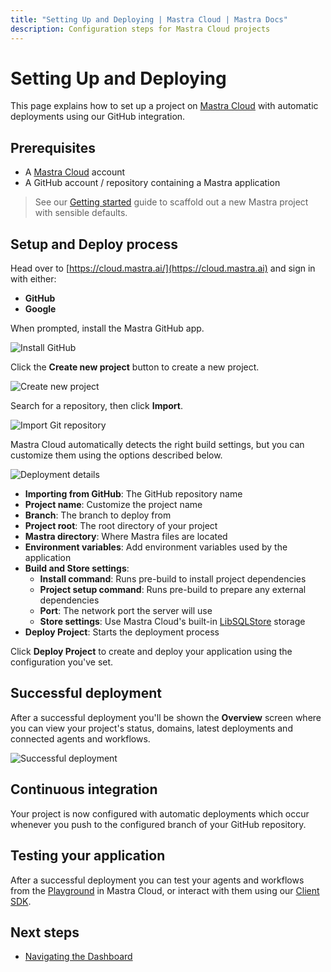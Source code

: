 ```yaml
---
title: "Setting Up and Deploying | Mastra Cloud | Mastra Docs"
description: Configuration steps for Mastra Cloud projects
---
```



# Setting Up and Deploying

This page explains how to set up a project on [Mastra Cloud](https://mastra.ai/cloud) with automatic deployments using our GitHub integration.

<MastraCloudCallout />

## Prerequisites

- A [Mastra Cloud](https://mastra.ai/cloud) account
- A GitHub account / repository containing a Mastra application

> See our [Getting started](/docs/getting-started/installation) guide to scaffold out a new Mastra project with sensible defaults.

## Setup and Deploy process

<Steps>

<StepItem>

Head over to [https://cloud.mastra.ai/](https://cloud.mastra.ai) and sign in with either:

- **GitHub**
- **Google**

</StepItem>

<StepItem>

When prompted, install the Mastra GitHub app.

![Install GitHub](/img/mastra-cloud/mastra-cloud-install-github.jpg)

</StepItem>

<StepItem>

Click the **Create new project** button to create a new project.

![Create new project](/img/mastra-cloud/mastra-cloud-create-new-project.jpg)

</StepItem>

<StepItem>

Search for a repository, then click **Import**.

![Import Git repository](/img/mastra-cloud/mastra-cloud-import-git-repository.jpg)

</StepItem>

<StepItem>

Mastra Cloud automatically detects the right build settings, but you can customize them using the options described below.

![Deployment details](/img/mastra-cloud/mastra-cloud-deployment-details.jpg)

- **Importing from GitHub**: The GitHub repository name
- **Project name**: Customize the project name
- **Branch**: The branch to deploy from
- **Project root**: The root directory of your project
- **Mastra directory**: Where Mastra files are located
- **Environment variables**: Add environment variables used by the application
- **Build and Store settings**:
   - **Install command**: Runs pre-build to install project dependencies
   - **Project setup command**: Runs pre-build to prepare any external dependencies
   - **Port**: The network port the server will use
   - **Store settings**: Use Mastra Cloud's built-in [LibSQLStore](/docs/server-db/storage) storage
- **Deploy Project**: Starts the deployment process

</StepItem>

<StepItem>

Click **Deploy Project** to create and deploy your application using the configuration you've set.

</StepItem>

</Steps>

## Successful deployment

After a successful deployment you'll be shown the **Overview** screen where you can view your project's status, domains, latest deployments and connected agents and workflows.

![Successful deployment](/img/mastra-cloud/mastra-cloud-successful-deployment.jpg)

## Continuous integration

Your project is now configured with automatic deployments which occur whenever you push to the configured branch of your GitHub repository.

## Testing your application

After a successful deployment you can test your agents and workflows from the [Playground](/docs/mastra-cloud/dashboard#playground) in Mastra Cloud, or interact with them using our [Client SDK](/docs/server-db/mastra-client).

## Next steps

- [Navigating the Dashboard](/docs/mastra-cloud/dashboard)
